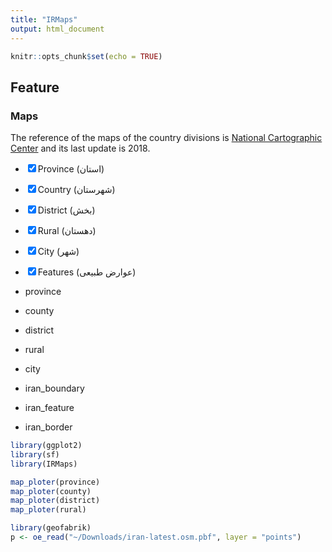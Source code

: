 ```yaml
---
title: "IRMaps"
output: html_document
---
```


```r
knitr::opts_chunk$set(echo = TRUE)
```

## Feature


### Maps

The reference of the maps of the country divisions is [National Cartographic Center](https://www.ncc.gov.ir/en/) 
and its last update is 2018.

- [X] Province (استان)
- [X] Country (شهرستان)
- [X] District (بخش)
- [X] Rural (دهستان)
- [X] City (شهر)
- [X] Features (عوارض طبیعی)

- province
- county
- district
- rural
- city
- iran_boundary
- iran_feature
- iran_border

```r
library(ggplot2)
library(sf)
library(IRMaps)

map_ploter(province)
map_ploter(county)
map_ploter(district)
map_ploter(rural)
```


```r
library(geofabrik)
p <- oe_read("~/Downloads/iran-latest.osm.pbf", layer = "points")

```



